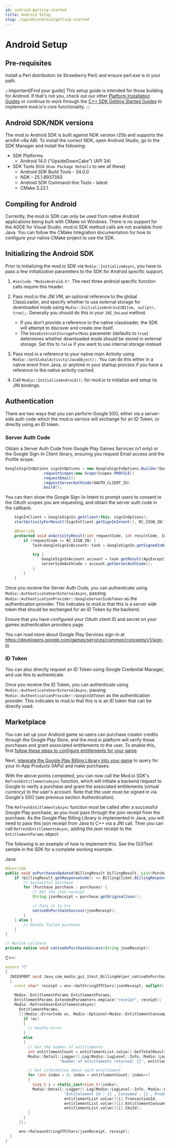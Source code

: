 ```yaml
---
id: android-getting-started
title: Android Setup
slug: /cppsdk/android/getting-started
---
```


# Android Setup

## Pre-requisites

Install a Perl distribution (ie Strawberry Perl) and ensure perl.exe is in your path.

:::important[Find your guide]
This setup guide is intended for those building for Android. If that's not you, check out our other [Platform Installation Guides](/cppsdk/installation#platform-installation-guides) or continue to work through the [C++ SDK Getting Started Guides](/cppsdk#getting-started) to implement mod.io's core functionality.
:::

## Android SDK/NDK versions

The mod.io Android SDK is built against NDK version r25b and supports the arm64-v8a ABI. To install the correct NDK, open Android Studio, go to the SDK Manager and install the following: 

* SDK Platforms
  * Android 14.0 ("UpsideDownCake") (API 34)
* SDK Tools (tick `Show Package Details` to see all these)
  * Android SDK Build Tools - 34.0.0
  * NDK - 25.1.8937393
  * Android SDK Command-line Tools - latest
  * CMake 3.22.1

## Compiling for Android

Currently, the mod.io SDK can only be used from native Android applications being built with CMake on Windows. There is no support for the AGDE for Visual Studio. mod.io SDK method calls are not available from Java. You can follow the CMake Integration documentation for how to configure your native CMake project to use the SDK.

## Initializing the Android SDK

Prior to initializing the mod.io SDK via `Modio::InitializeAsync`, you have to pass a few initialization parameters to the SDK for Android specific support.

1. `#include "ModioAndroid.h"`. The next three android specific function calls require this header. 

2. Pass mod.io the JNI VM, an optional reference to the global ClassLoader, and specify whether to use external storage for downloaded mods using `Modio::InitializeAndroidJNI(vm, nullptr, true);`. Generally you should do this in your `JNI_OnLoad` method. 
   * If you don't provide a reference to the native classloader, the SDK will attempt to discover and create one itself.
   * The `bUseExternalStorageForMods` parameter (defaults to `true`) determines whether downloaded mods should be stored in external storage. Set this to `false` if you want to use internal storage instead.

3. Pass mod.io a reference to your native main Activity using `Modio::SetGlobalActivity(JavaObject);`. You can do this either in a native event from Java, or anytime in your startup process if you have a reference to the native activity cached.

4. Call `Modio::InitializeAndroid();` for mod.io to initialize and setup its JNI bindings.

## Authentication

There are two ways that you can perform Google SSO, either via a server-side auth code which the mod.io service will exchange for an ID Token, or directly using an ID token.

### Server Auth Code

Obtain a Server Auth Code from Google Play Games Services (v1 only) or the Google Sign-In Client library, ensuring you request Email access and the Profile scope.

```java
GoogleSignInOptions signInOptions = new GoogleSignInOptions.Builder(GoogleSignInOptions.DEFAULT_GAMES_SIGN_IN)
                .requestScopes(new Scope(Scopes.PROFILE))
                .requestEmail()
                .requestServerAuthCode(OAUTH_CLIENT_ID)
                .build();
```

You can then show the Google Sign-In Intent to prompt users to consent to the OAuth scopes you are requesting, and obtain the server auth code in the callback.

```java
    SignInClient = GoogleSignIn.getClient(this, signInOptions);
    startActivityForResult(SignInClient.getSignInIntent(), RC_SIGN_IN);

    @Override
    protected void onActivityResult(int requestCode, int resultCode, Intent intent) {
        if (requestCode == RC_SIGN_IN) {
            Task<GoogleSignInAccount> task = GoogleSignIn.getSignedInAccountFromIntent(intent);

            try {
                GoogleSignInAccount account = task.getResult(ApiException.class);
                serverSideAuthCode = account.getServerAuthCode();
            }
        }
    }
```

Once you receive the Server Auth Code, you can authenticate using `Modio::AuthenticateUserExternalAsync`, passing `Modio::AuthenticationProvider::GoogleServerSideToken` as the authentication provider. This indicates to mod.io that this is a server side token that should be exchanged for an ID Token by the backend.

Ensure that you have configured your OAuth client ID and secret on your games authentication providers page.

You can read more about Google Play Services sign-in at https://developers.google.com/games/services/common/concepts/v1/sign-in

### ID Token

You can also directly request an ID Token using Google Credential Manager, and use this to authenticate.

Once you receive the ID Token, you can authenticate using `Modio::AuthenticateUserExternalAsync`, passing `Modio::AuthenticationProvider::GoogleIDToken` as the authentication provider. This indicates to mod.io that this is is an ID token that can be directly used.

## Marketplace

You can set up your Android game so users can purchase creator credits through the Google Play Store, and the mod.io platform will verify those purchases and grant associated entitlements to the user. To enable this, first [follow these steps to configure entitlements for your game](/platforms/google/marketplace). 

Next, [integrate the Google Play Billing Library into your game](https://developer.android.com/google/play/billing/integrate) to query for your In-App Products (IAPs) and make purchases. 

With the above points completed, you can now call the Mod.io SDK's `RefreshEntitlementsAsync` function, which will initiate a backend request to Google to verify a purchase and grant the associated entitlements (virtual currency) to the user's account. Note that the user must be signed in via Google's SSO (see previous section Authentication). 

The `RefreshEntitlementsAsync` function must be called after a successful Google Play purchase, as you must pass through the json receipt from the purchase. As the Google Play Billing Library is implemented in Java, you will need to pass this json receipt from Java to C++ via a JNI call. Then you can call `RefreshEntitlementsAsync`, adding the json receipt to the `EntitlementParams` object. 

The following is an example of how to implement this. See the GUITest sample in the SDK for a complete working example. 

Java:
```java
@Override
public void onPurchasesUpdated(BillingResult billingResult, List<Purchase> purchases) {
    if (billingResult.getResponseCode() == BillingClient.BillingResponseCode.OK && purchases != null) {
        // Successful purchase
        for (Purchase purchase : purchases) {
            // Get the json receipt
            String jsonReceipt = purchase.getOriginalJson();

            // Pass it to C++
            nativeOnPurchaseSuccess(jsonReceipt);
        }
    } else {
        // Handle failed purchase
    }
}

// Native callback
private native void nativeOnPurchaseSuccess(String jsonReceipt);
```

C++:
```cpp
extern "C"
{
  JNIEXPORT void Java_com_modio_gui_1test_BillingHelper_nativeOnPurchaseSuccess(JNIEnv* env, jclass clazz, jstring jsonReceipt) 
  {
    const char* receipt = env->GetStringUTFChars(jsonReceipt, nullptr);

    Modio::EntitlementParams EntitlementParams;
    EntitlementParams.ExtendedParameters.emplace("receipt", receipt);
    Modio::RefreshUserEntitlementsAsync(
      EntitlementParams,
      [](Modio::ErrorCode ec, Modio::Optional<Modio::EntitlementConsumptionStatusList> entitlementList) {
        if (ec)
        {
          // Handle error
        }
        else
        {
          // Get the number of entitlements
          int entitlementCount = entitlementList.value().GetTotalResultCount();
          Modio::Detail::Logger().Log(Modio::LogLevel::Info, Modio::LogCategory::Test,
                        "Number of entitlements returned: {}", entitlementCount);

          // Get information about each entitlement
          for (int index = 0; index < entitlementCount; index++)
          {
            size_t i = static_cast<size_t>(index);
            Modio::Detail::Logger().Log(Modio::LogLevel::Info, Modio::LogCategory::Test,
                          "Entitelement Id : {} , Consumed : {} , ProductId : {} ",
                          entitlementList.value()[i].TransactionId,
                          entitlementList.value()[i].EntitlementConsumed,
                          entitlementList.value()[i].SkuId);
          }
        }
      });

      env->ReleaseStringUTFChars(jsonReceipt, receipt);
  }
}
```